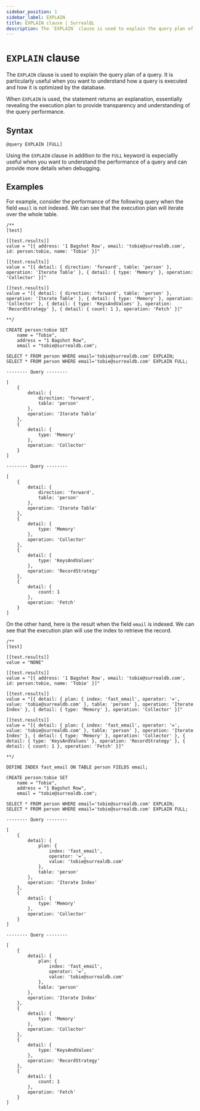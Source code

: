 ```yaml
---
sidebar_position: 1
sidebar_label: EXPLAIN
title: EXPLAIN clause | SurrealQL
description: The `EXPLAIN` clause is used to explain the query plan of a query.
---
```



# `EXPLAIN` clause

The `EXPLAIN` clause is used to explain the query plan of a query. It is particularly useful when you want to understand how a query is executed and how it is optimized by the database.

When `EXPLAIN` is used, the statement returns an explanation, essentially revealing the execution plan to provide transparency and understanding of the query performance.
## Syntax

```syntax title="Clause Syntax"
@query EXPLAIN [FULL]
```

Using the `EXPLAIN` clause in addition to the `FULL` keyword is expeciallly useful when you want to understand the performance of a query and can provide more details when debugging.

## Examples

For example, consider the performance of the following query when the field `email` is not indexed. We can see that the execution plan will iterate over the whole table.

```surql title="Index not used"
/**
[test]

[[test.results]]
value = "[{ address: '1 Bagshot Row', email: 'tobie@surrealdb.com', id: person:tobie, name: 'Tobie' }]"

[[test.results]]
value = "[{ detail: { direction: 'forward', table: 'person' }, operation: 'Iterate Table' }, { detail: { type: 'Memory' }, operation: 'Collector' }]"

[[test.results]]
value = "[{ detail: { direction: 'forward', table: 'person' }, operation: 'Iterate Table' }, { detail: { type: 'Memory' }, operation: 'Collector' }, { detail: { type: 'KeysAndValues' }, operation: 'RecordStrategy' }, { detail: { count: 1 }, operation: 'Fetch' }]"

**/

CREATE person:tobie SET
	name = "Tobie",
	address = "1 Bagshot Row",
	email = "tobie@surrealdb.com";

SELECT * FROM person WHERE email='tobie@surrealdb.com' EXPLAIN;
SELECT * FROM person WHERE email='tobie@surrealdb.com' EXPLAIN FULL;
```

```surql title="Output"
-------- Query --------

[
	{
		detail: {
			direction: 'forward',
			table: 'person'
		},
		operation: 'Iterate Table'
	},
	{
		detail: {
			type: 'Memory'
		},
		operation: 'Collector'
	}
]

-------- Query --------

[
	{
		detail: {
			direction: 'forward',
			table: 'person'
		},
		operation: 'Iterate Table'
	},
	{
		detail: {
			type: 'Memory'
		},
		operation: 'Collector'
	},
	{
		detail: {
			type: 'KeysAndValues'
		},
		operation: 'RecordStrategy'
	},
	{
		detail: {
			count: 1
		},
		operation: 'Fetch'
	}
]
```

On the other hand, here is the result when the field `email` is indexed. We can see that the execution plan will use the index to retrieve the record.

```surql title="Index used"
/**
[test]

[[test.results]]
value = "NONE"

[[test.results]]
value = "[{ address: '1 Bagshot Row', email: 'tobie@surrealdb.com', id: person:tobie, name: 'Tobie' }]"

[[test.results]]
value = "[{ detail: { plan: { index: 'fast_email', operator: '=', value: 'tobie@surrealdb.com' }, table: 'person' }, operation: 'Iterate Index' }, { detail: { type: 'Memory' }, operation: 'Collector' }]"

[[test.results]]
value = "[{ detail: { plan: { index: 'fast_email', operator: '=', value: 'tobie@surrealdb.com' }, table: 'person' }, operation: 'Iterate Index' }, { detail: { type: 'Memory' }, operation: 'Collector' }, { detail: { type: 'KeysAndValues' }, operation: 'RecordStrategy' }, { detail: { count: 1 }, operation: 'Fetch' }]"

**/

DEFINE INDEX fast_email ON TABLE person FIELDS email;

CREATE person:tobie SET
	name = "Tobie",
	address = "1 Bagshot Row",
	email = "tobie@surrealdb.com";

SELECT * FROM person WHERE email='tobie@surrealdb.com' EXPLAIN;
SELECT * FROM person WHERE email='tobie@surrealdb.com' EXPLAIN FULL;    
```

```surql title="Output"
-------- Query --------

[
	{
		detail: {
			plan: {
				index: 'fast_email',
				operator: '=',
				value: 'tobie@surrealdb.com'
			},
			table: 'person'
		},
		operation: 'Iterate Index'
	},
	{
		detail: {
			type: 'Memory'
		},
		operation: 'Collector'
	}
]

-------- Query --------

[
	{
		detail: {
			plan: {
				index: 'fast_email',
				operator: '=',
				value: 'tobie@surrealdb.com'
			},
			table: 'person'
		},
		operation: 'Iterate Index'
	},
	{
		detail: {
			type: 'Memory'
		},
		operation: 'Collector'
	},
	{
		detail: {
			type: 'KeysAndValues'
		},
		operation: 'RecordStrategy'
	},
	{
		detail: {
			count: 1
		},
		operation: 'Fetch'
	}
]
```